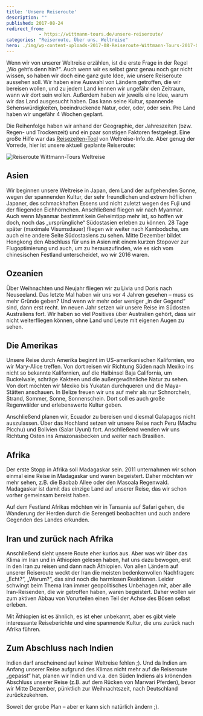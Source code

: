 ```yaml
---
title: 'Unsere Reiseroute'
description: ""
published: 2017-08-24
redirect_from: 
            - https://wittmann-tours.de/unsere-reiseroute/
categories: "Reiseroute, Über uns, Weltreise"
hero: ./img/wp-content-uploads-2017-08-Reiseroute-Wittmann-Tours-2017-08-1024x575.png
---
```

Wenn wir von unserer Weltreise erzählen, ist die erste Frage in der Regel „Wo geht’s denn hin?“. Auch wenn wir es selbst ganz genau noch gar nicht wissen, so haben wir doch eine ganz gute Idee, wie unsere Reiseroute aussehen soll. Wir haben eine Auswahl von Ländern getroffen, die wir bereisen wollen, und zu jedem Land kennen wir ungefähr den Zeitraum, wann wir dort sein wollen. Außerdem haben wir jeweils eine Idee, warum wir das Land ausgesucht haben. Das kann seine Kultur, spannende Sehenswürdigkeiten, beeindruckende Natur, oder, oder, oder sein. Pro Land haben wir ungefähr 4 Wochen geplant.

Die Reihenfolge haben wir anhand der Geographie, der Jahreszeiten (bzw. Regen- und Trockenzeit) und ein paar sonstigen Faktoren festgelegt. Eine große Hilfe war das [Reisezeiten-Tool](http://weltreise-info.de/route/reisezeiten.html?route=jp-s/512,burma/1024,cb/2048,hk/2048,nz-s/2048,au-s/1,us-sw/2,mx-n/2,bz-mx-y/4,ec-g/8,pe-c/16,bo-w/32,bo-e/32,br-n/64,br-s/64,mg/128,tz/256,in-so/3072,in-sw/2048) von Weltreise-Info.de. Aber genug der Vorrede, hier ist unsere aktuell geplante Reiseroute:

![Reiseroute Wittmann-Tours Weltreise](./img/wp-content-uploads-2017-08-Reiseroute-Wittmann-Tours-2017-08-1024x575.png)

<!--more-->

## Asien

Wir beginnen unsere Weltreise in Japan, dem Land der aufgehenden Sonne, wegen der spannenden Kultur, der sehr freundlichen und extrem höflichen Japaner, des schmackhaften Essens und nicht zuletzt wegen des Fuji und der fliegenden Eichhörnchen. Anschließend fliegen wir nach Myanmar. Auch wenn Myanmar bestimmt kein Geheimtipp mehr ist, so hoffen wir doch, noch das „ursprüngliche“ Südostasien erleben zu können. 28 Tage später (maximale Visumsdauer) fliegen wir weiter nach Kambodscha, um auch eine andere Seite Südostasiens zu sehen. Mitte Dezember bildet Hongkong den Abschluss für uns in Asien mit einem kurzen Stopover zur Flugoptimierung und auch, um zu herauszufinden, wie es sich vom chinesischen Festland unterscheidet, wo wir 2016 waren.

## Ozeanien

Über Weihnachten und Neujahr fliegen wir zu Livia und Doris nach Neuseeland. Das letzte Mal haben wir uns vor 4 Jahren gesehen – muss es mehr Gründe geben? Und wenn wir mehr oder weniger „in der Gegend“ sind, dann erst recht. Im neuen Jahr setzen wir unsere Reise im Südosten Australiens fort. Wir haben so viel Positives über Australien gehört, dass wir nicht weiterfliegen können, ohne Land und Leute mit eigenen Augen zu sehen.

## Die Amerikas

Unsere Reise durch Amerika beginnt im US-amerikanischen Kalifornien, wo wir Mary-Alice treffen. Von dort reisen wir Richtung Süden nach Mexiko ins nicht so bekannte Kalifornien, auf die Halbinsel Baja California, um Buckelwale, schräge Kakteen und die außergewöhnliche Natur zu sehen. Von dort möchten wir Mexiko bis Yukatan durchqueren und die Maya-Stätten anschauen. In Belize freuen wir uns auf mehr als nur Schnorcheln, Strand, Sommer, Sonne, Sonnenschein. Dort soll es auch große Regenwälder und erlebenswerte Kultur geben.

Anschließend planen wir, Ecuador zu bereisen und diesmal Galapagos nicht auszulassen. Über das Hochland setzen wir unsere Reise nach Peru (Machu Picchu) und Bolivien (Salar Uyuni) fort. Anschließend wenden wir uns Richtung Osten ins Amazonasbecken und weiter nach Brasilien.

## Afrika

Der erste Stopp in Afrika soll Madagaskar sein. 2011 unternahmen wir schon einmal eine Reise in Madagaskar und waren begeistert. Daher möchten wir mehr sehen, z.B. die Baobab Allee oder den Masoala Regenwald. Madagaskar ist damit das einzige Land auf unserer Reise, das wir schon vorher gemeinsam bereist haben.

Auf dem Festland Afrikas möchten wir in Tansania auf Safari gehen, die Wanderung der Herden durch die Serengeti beobachten und auch andere Gegenden des Landes erkunden.

## Iran und zurück nach Afrika

Anschließend sieht unsere Route eher kurios aus. Aber was wir über das Klima im Iran und in Äthiopien gelesen haben, hat uns dazu bewogen, erst in den Iran zu reisen und dann nach Äthiopien. Von allen Ländern auf unserer Reiseroute weckt der Iran die meisten bedenkenvollen Nachfragen: „Echt?“, „Warum?“, das sind noch die harmlosen Reaktionen. Leider schwingt beim Thema Iran immer geopolitisches Unbehagen mit, aber alle Iran-Reisenden, die wir getroffen haben, waren begeistert. Daher wollen wir zum aktiven Abbau von Vorurteilen einen Teil der Achse des Bösen selbst erleben.

Mit Äthiopien ist es ähnlich, es ist eher unbekannt, aber es gibt viele interessante Reiseberichte und eine spannende Kultur, die uns zurück nach Afrika führen.

## Zum Abschluss nach Indien

Indien darf anscheinend auf keiner Weltreise fehlen ;). Und da Indien am Anfang unserer Reise aufgrund des Klimas nicht mehr auf die Reiseroute „gepasst“ hat, planen wir Indien und v.a. den Süden Indiens als krönenden Abschluss unserer Reise (z.B. auf dem Rücken von Marwari Pferden), bevor wir Mitte Dezember, pünktlich zur Weihnachtszeit, nach Deutschland zurückzukehren.

Soweit der grobe Plan – aber er kann sich natürlich ändern ;).
